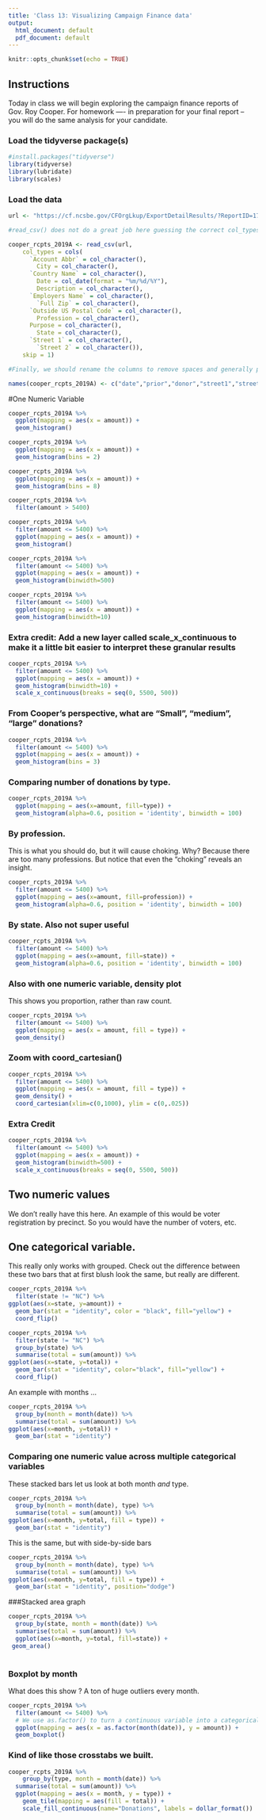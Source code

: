 ```yaml
---
title: 'Class 13: Visualizing Campaign Finance data'
output:
  html_document: default
  pdf_document: default
---
```

```r
knitr::opts_chunk$set(echo = TRUE)
```


## Instructions
Today in class we will begin exploring the campaign finance reports of Gov. Roy Cooper. For homework  —- in preparation for your final report -- you will do the same analysis for your candidate.


### Load the tidyverse package(s)
```r
#install.packages("tidyverse")
library(tidyverse)
library(lubridate)
library(scales)
```


### Load the data 
```r
url <- "https://cf.ncsbe.gov/CFOrgLkup/ExportDetailResults/?ReportID=172102&Type=REC&Title=Cooper%20for%20North%20Carolina%20-%202019%20Year%20End%20Semi-Annual"

#read_csv() does not do a great job here guessing the correct col_types, so we have to define them explicitly.

cooper_rcpts_2019A <- read_csv(url, 
    col_types = cols(
      `Account Abbr` = col_character(), 
        City = col_character(), 
      `Country Name` = col_character(), 
        Date = col_date(format = "%m/%d/%Y"), 
        Description = col_character(), 
      `Employers Name` = col_character(), 
        `Full Zip` = col_character(), 
      `Outside US Postal Code` = col_character(), 
        Profession = col_character(), 
      Purpose = col_character(), 
        State = col_character(), 
      `Street 1` = col_character(), 
        `Street 2` = col_character()),
    skip = 1)

#Finally, we should rename the columns to remove spaces and generally promote brevity.

names(cooper_rcpts_2019A) <- c("date","prior","donor","street1","street2","city","state","zip","country","postal","profession","employer","purpose","type","account","payment_form","description","amount","sum_to_date")
```

#One Numeric Variable
```r
cooper_rcpts_2019A %>%
  ggplot(mapping = aes(x = amount)) +
  geom_histogram()
```

```r
cooper_rcpts_2019A %>%
  ggplot(mapping = aes(x = amount)) +
  geom_histogram(bins = 2)
```



```r
cooper_rcpts_2019A %>%
  ggplot(mapping = aes(x = amount)) +
  geom_histogram(bins = 8)
```



```r
cooper_rcpts_2019A %>%
  filter(amount > 5400)
```

```r
cooper_rcpts_2019A %>%
  filter(amount <= 5400) %>%
  ggplot(mapping = aes(x = amount)) +
  geom_histogram()
```


```r
cooper_rcpts_2019A %>%
  filter(amount <= 5400) %>%
  ggplot(mapping = aes(x = amount)) +
  geom_histogram(binwidth=500)
```

```r
cooper_rcpts_2019A %>%
  filter(amount <= 5400) %>%
  ggplot(mapping = aes(x = amount)) +
  geom_histogram(binwidth=10)
```

### Extra credit: Add a new layer called scale_x_continuous to make it a little bit easier to interpret these granular results

```r
cooper_rcpts_2019A %>%
  filter(amount <= 5400) %>%
  ggplot(mapping = aes(x = amount)) +
  geom_histogram(binwidth=10) +
  scale_x_continuous(breaks = seq(0, 5500, 500))
```

### From Cooper's perspective, what are "Small", "medium", "large" donations?
```r
cooper_rcpts_2019A %>%
  filter(amount <= 5400) %>%
  ggplot(mapping = aes(x = amount)) +
  geom_histogram(bins = 3)
```

### Comparing number of donations by type.
```r
cooper_rcpts_2019A %>%
  ggplot(mapping = aes(x=amount, fill=type)) +
  geom_histogram(alpha=0.6, position = 'identity', binwidth = 100)
```


### By profession.
This is what you should do, but it will cause choking. Why? Because there are too many professions. But notice that even the "choking" reveals an insight.
```r
cooper_rcpts_2019A %>%
  filter(amount <= 5400) %>%
  ggplot(mapping = aes(x=amount, fill=profession)) +
  geom_histogram(alpha=0.6, position = 'identity', binwidth = 100)
```


### By state. Also not super useful
```r
cooper_rcpts_2019A %>%
  filter(amount <= 5400) %>%
  ggplot(mapping = aes(x=amount, fill=state)) +
  geom_histogram(alpha=0.6, position = 'identity', binwidth = 100)
```



### Also with one numeric variable, density plot
This shows you proportion, rather than raw count.
```r
cooper_rcpts_2019A %>%
  filter(amount <= 5400) %>%
  ggplot(mapping = aes(x = amount, fill = type)) +
  geom_density()
```

### Zoom with coord_cartesian()
```r
cooper_rcpts_2019A %>%
  filter(amount <= 5400) %>%
  ggplot(mapping = aes(x = amount, fill = type)) +
  geom_density() +
  coord_cartesian(xlim=c(0,1000), ylim = c(0,.025))

```


### Extra Credit
```r
cooper_rcpts_2019A %>%
  filter(amount <= 5400) %>%
  ggplot(mapping = aes(x = amount)) +
  geom_histogram(binwidth=500) +
  scale_x_continuous(breaks = seq(0, 5500, 500))
```


## Two numeric values
We don't really have this here. An example of this would be voter registration by precinct. So you would have the number of voters, etc. 



## One categorical variable.
This really only works with grouped. Check out the difference between these two bars that at first blush look the same, but really are different. 
```r
cooper_rcpts_2019A %>%
  filter(state != "NC") %>%
ggplot(aes(x=state, y=amount)) + 
  geom_bar(stat = "identity", color = "black", fill="yellow") +
  coord_flip()
```

```r
cooper_rcpts_2019A %>%
  filter(state != "NC") %>%
  group_by(state) %>%
  summarise(total = sum(amount)) %>%
ggplot(aes(x=state, y=total)) + 
  geom_bar(stat = "identity", color="black", fill="yellow") +
  coord_flip()
```

An example with months ...
```r
cooper_rcpts_2019A %>%
  group_by(month = month(date)) %>%
  summarise(total = sum(amount)) %>%
ggplot(aes(x=month, y=total)) + 
  geom_bar(stat = "identity")
```

### Comparing one numeric value across multiple categorical variables
These stacked bars let us look at both month _and_ type.
```r
cooper_rcpts_2019A %>%
  group_by(month = month(date), type) %>%
  summarise(total = sum(amount)) %>%
ggplot(aes(x=month, y=total, fill = type)) + 
  geom_bar(stat = "identity")
```


This is the same, but with side-by-side bars
```r
cooper_rcpts_2019A %>%
  group_by(month = month(date), type) %>%
  summarise(total = sum(amount)) %>%
ggplot(aes(x=month, y=total, fill = type)) + 
  geom_bar(stat = "identity", position="dodge")
```

###Stacked area graph

```r
cooper_rcpts_2019A %>%
  group_by(state, month = month(date)) %>%
  summarise(total = sum(amount)) %>% 
  ggplot(aes(x=month, y=total, fill=state)) + 
 geom_area()
  
```


### Boxplot by month
What does this show ? A ton of huge outliers every month.
```r
cooper_rcpts_2019A %>%
  filter(amount <= 5400) %>%
  # We use as.factor() to turn a continuous variable into a categorical variable.
  ggplot(mapping = aes(x = as.factor(month(date)), y = amount)) +
  geom_boxplot()

```

### Kind of like those crosstabs we built.

```r
cooper_rcpts_2019A %>%
    group_by(type, month = month(date)) %>%
  summarise(total = sum(amount)) %>% 
  ggplot(mapping = aes(x = month, y = type)) +
    geom_tile(mapping = aes(fill = total)) +
    scale_fill_continuous(name="Donations", labels = dollar_format())
```



